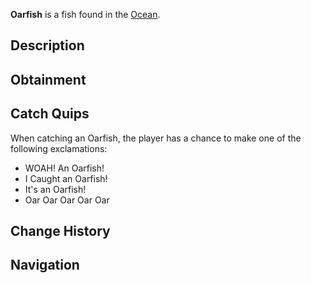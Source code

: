 {{FishInfobox
|image          = Oarfish.png
|rarity         = Mythical
|sea            = First Sea
|location       = [[Ocean]]
|sublocation    = 
|sources        = Fishing Rod
|radar_location = 
|prog_speed     = -30
|xp             = 2000
|weather        = Foggy
|time           = 
|season         = Winter
|bait           = Squid
|base_weight    = 250
|base_value     = 4000
|weight_range   = 100
|base_chance    = 0.01
|base_resil     = 15
}}
'''Oarfish''' is a {{Rarity|Mythical}} fish found in the [[Ocean]].

== Description ==
{{Description|The Oarfish is a massive, snake-like creatures that dwell in the deep ocean. they are often mistaken for sea serpents or mythical creatures. Their presence is considered an omen by many ancient cultures.|Bestiary Entry}}

== Obtainment ==
{{Fish Availability|
Ancient Isle/Algae Hunt
Atlantis/Surrounding Ocean
Forsaken Shores/Algae Hunt
LEGO Pool/Studalodon Hunt
Lovestorm/Normal
Lovestorm/Supercharged
Megalodon Hunt/Eclipse and Weekend
Megalodon Hunt/Normal
Mushgrove Swamp/Algae Hunt
Ocean/Deep Ocean
Orca Migration/Ancient
Orca Migration/Normal
Snowcap Island/Algae Hunt
Whale Migration/Moby
Whale Migration/Normal
|top_rods      = 
Leviathan's Fang Rod\32604.31\125799.87;
Free Spirit Rod\27928.71\123265.35;
Trident Rod\27011.39\119216.66;
Ethereal Prism Rod\23075.31\73784.57;
No-Life Rod\22734.21\83440.34;
Lucky Rod\14114.53\60108.67;
Resourceful Rod\17497.15\71182.6;
Destiny Rod\19757.6\66656.17;
Azure Of Lagoon\18271.94\77449.43;
Brick Built Rod\13279.92\69207.43;
Fungal Rod\15144.67\68367.02;
Antler Rod\13243.24\57414.06;
Seraphic Rod\22486.41\75902.54;
Rod Of The Forgotten Fang\20862.33\73589.79;
Challenger's Rod\20435.03\74723.38;
Rod Of The Exalted One\18752.15\70289.02;
Rod Of The Depths\18588.83\69732.08;
Zeus Rod\18311.86\71029.65;
Verdant Shear Rod\17988.66\68608.68;
Blazebringer Rod\17462.89\71882;
Depthseeker Rod\16758.66\70541.87;
Avalanche Rod\14992.17\64306.38;
Volcanic Rod\14484.12\63926.68;
Steady Rod\6218.1\24217.4
|recommended   = Trident Rod
}}

== Catch Quips ==
When catching an Oarfish, the player has a chance to make one of the following exclamations:
* WOAH! An Oarfish!
* I Caught an Oarfish!
* It's an Oarfish!
* Oar Oar Oar Oar Oar

== Change History ==
{{Change History|{{subst:Current Version}}}}

== Navigation ==
{{Fish Navbox|Ocean}}